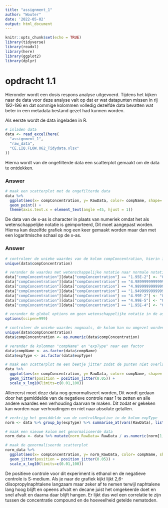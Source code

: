 ```yaml
---
title: "assignment_1"
author: "Wouter"
date: '2022-05-02'
output: html_document
---
```


```r
knitr::opts_chunk$set(echo = TRUE)
library(tidyverse)
library(readxl)
library(here)
library(ggplot2)
library(dplyr)
```

# opdracht 1.1

Hieronder wordt een dosis respons analyse uitgevoerd. Tijdens het kijken naar de data voor deze analyse valt op dat er wat datapunten missen in rij 192-196 en dat sommige kolommen volledig dezelfde data bevatten wat beter in een metadata bestand gezet had kunnen worden. 

Als eerste wordt de data ingeladen in R. 

```r
# inladen data
data <- read_excel(here(
  "assignment_1",
  "raw_data",
  "CE.LIQ.FLOW.062_Tidydata.xlsx"
))
```

Hierna wordt van de ongefilterde data een scatterplot gemaakt om de data te ontdekken.

### Answer
```r
# maak een scatterplot met de ongefilterde data
data %>%
  ggplot(aes(x= compConcentration, y= RawData, color= compName, shape= expType)) +
  geom_point() + 
  theme(axis.text.x = element_text(angle =45, hjust = 1))
```

De data van de x-as is character in plaats van numeriek omdat het als wetenschappelijke notatie is geimporteerd, Dit moet aangepast worden. Hierna kan dezelfde grafiek nog een keer gemaakt worden maar dan met een logaritmische schaal op de x-as.

### Answer
```r
# controleer de unieke waardes van de kolom compConcentration, hierin is te zien dat sommige waardes in wetenschappelijke notatie staan waardoor ze als character worden gelezen
unique(data$compConcentration)

# verander de waardes met wetenschappelijke notatie naar normale notatie
data["compConcentration"][data["compConcentration"] == "1.95E-2"] <- "0.0195"
data["compConcentration"][data["compConcentration"] == "4.9899999999999996E-3"] <- "0.0049899999999999996"
data["compConcentration"][data["compConcentration"] == "4.9899999999999999E-4"] <- "0.00049899999999999999"
data["compConcentration"][data["compConcentration"] == "1.9499999999999999E-3"] <- "0.0019499999999999999"
data["compConcentration"][data["compConcentration"] == "4.99E-2"] <- "0.0499"
data["compConcentration"][data["compConcentration"] == "4.99E-5"] <- "0.0000499"
data["compConcentration"][data["compConcentration"] == "1.95E-4"] <- "0.000195"

# verander de global options om geen wetenschappelijke notatie in de as.numeric function te hebben
options(scipen=999)

# controleer de unieke waardes nogmaals, de kolom kan nu omgezet worden naar numeriek
unique(data$compConcentration)
data$compConcentration <- as.numeric(data$compConcentration)

# verander de kolommen "compName" en "expType" naar een factor
data$compName <- as.factor(data$compName)
data$expType <- as.factor(data$expType)

# maak een scatterplot me een beetje jitter zodat de punten niet overlappen
data %>%
  ggplot(aes(x= compConcentration, y= RawData, color= compName, shape= expType)) +
  geom_jitter(position = position_jitter(0.05)) +
  scale_x_log10(limits=c(0.01,100))
```

Allereerst moet deze data nog genormaliseert worden, Dit wordt gedaan door het gemiddelde van de negatieve controle naar 1 te zetten en alle andere waardes een verhouding daarvan te maken. Dit zodat er gekeken kan worden naar verhoudingen en niet naar absolute getallen.

```r
# verkrijg het gemiddelde van de controlNegative in de kolom expType
norm <- data %>% group_by(expType) %>% summarise_at(vars(RawData), list(name=mean))

# maak een nieuwe kolom met genormaliseerde data
norm_data <- data %>% mutate(norm_RawData= RawData / as.numeric(norm[1,2]))

# maak de genormaliseerde scatterplot
norm_data %>%
  ggplot(aes(x= compConcentration, y= norm_RawData, color= compName, shape= expType)) +
  geom_jitter(position = position_jitter(0.05)) +
  scale_x_log10(limits=c(0.01,100))
```

De positieve controle voor dit experiment is ethanol en de negatieve controle is S-medium. Als je naar de grafiek kijkt lijkt 2,6-diisopropylnaphtalene langzaam maar zeker af te nemen terwijl naphtalene lang hoog blijft en opeens afvalt en decane juist het omgekeerde doet en snel afvalt en daarna daar blijft hangen. Er lijkt dus wel een correlatie te zijn tussen de concentratie compound en de hoeveelheid getelde nematoden. 

